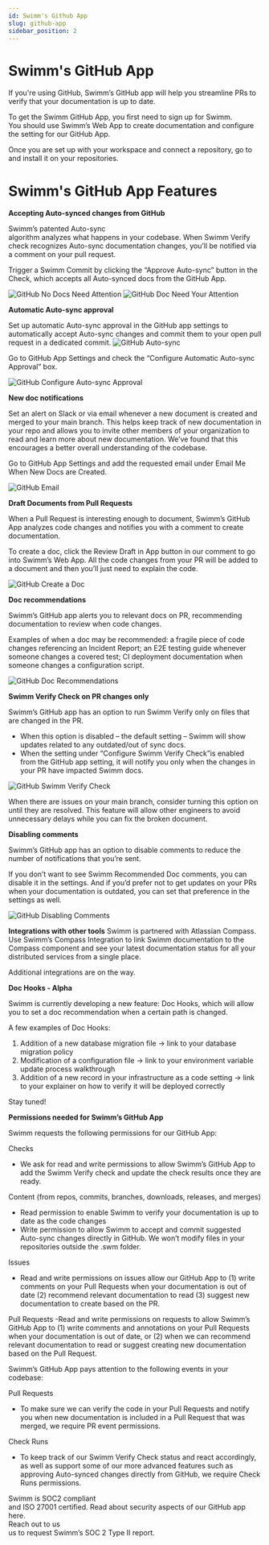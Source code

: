 ```yaml
---
id: Swimm's Github App
slug: github-app
sidebar_position: 2
---
```



# Swimm's GitHub App

If you're using GitHub, Swimm’s GitHub app will help you streamline PRs to verify that your documentation is up to date.
       
To get the Swimm GitHub App, you first need to <Link href="https://app.swimm.io/register">sign up for Swimm.</Link><br/> You should use Swimm’s Web App to create documentation and configure the setting for our GitHub App.

Once you are set up with your workspace and connect a repository, go to <Link href="https://github.com/apps/swimm-io"></Link><br/> and install it on your repositories.

# Swimm's GitHub App Features

**Accepting Auto-synced changes from GitHub**

Swimm’s patented <Link href="https://swimm.io/blog/how-does-swimm-s-auto-sync-feature-work/">Auto-sync</Link><br/> algorithm analyzes what happens in your codebase. When Swimm Verify check recognizes Auto-sync documentation changes, you’ll be notified via a comment on your pull request. 

Trigger a Swimm Commit by clicking the “Approve Auto-sync” button in the Check, which accepts all Auto-synced docs from the GitHub App.

![GitHub No Docs Need Attention](../../static/img/GitHub_Image1.png)
![GitHub Doc Need Your Attention](../../static/img/GitHub_Image2.png)


**Automatic Auto-sync approval**

Set up automatic Auto-sync approval in the GitHub app settings to automatically accept Auto-sync changes and commit them to your open pull request in a dedicated commit.
![GitHub Auto-sync](../../static/img/GitHub_Image3.png)

Go to GitHub App Settings and check the “Configure Automatic Auto-sync Approval” box.

![GitHub Configure Auto-sync Approval](../../static/img/GitHub_Image4.png)

**New doc notifications**

Set an alert on Slack or via email whenever a new document is created and merged to your main branch. This helps keep track of new documentation in your repo and allows you to invite other members of your organization to read and learn more about new documentation. We’ve found that this encourages a better overall understanding of the codebase.

Go to GitHub App Settings and add the requested email under Email Me When New Docs are Created.

![GitHub Email](../../static/img/GitHub_Image5.png) 

**Draft Documents from Pull Requests**

When a Pull Request is interesting enough to document, Swimm’s GitHub App analyzes code changes and notifies you with a comment to create documentation. 

To create a doc, click the Review Draft in App button in our comment to go into Swimm’s Web App. All the code changes from your PR will be added to a document and then you’ll just need to explain the code.

![GitHub Create a Doc](../../static/img/GitHub_Image6.png)

**Doc recommendations**

Swimm’s GitHub app alerts you to relevant docs on PR, recommending documentation to review when code changes.

Examples of when a doc may be recommended: a fragile piece of code changes referencing an Incident Report; an E2E testing guide whenever someone changes a covered test; CI deployment documentation when someone changes a configuration script.

![GitHub Doc Recommendations](../../static/img/GitHub_Image7.png)

**Swimm Verify Check on PR changes only**

Swimm’s GitHub app has an option to run Swimm Verify only on files that are changed in the PR. 
- When this option is disabled – the default setting – Swimm will show updates related to any outdated/out of sync docs.
- When the setting under “Configure Swimm Verify Check”is enabled from the GitHub app setting, it will notify you only when the changes in your PR have impacted Swimm docs.

![GitHub Swimm Verify Check](../../static/img/GitHub_Image8.png)

When there are issues on your main branch, consider turning this option on until they are resolved. This feature will allow other engineers to avoid unnecessary delays while you can fix the broken document.

**Disabling comments**

Swimm’s GitHub app has an option to disable comments to reduce the number of notifications that you’re sent. 

If you don’t want to see Swimm Recommended Doc comments, you can disable it in the settings. And if you’d prefer not to get updates on your PRs when your documentation is outdated, you can set that preference in the settings as well.

![GitHub Disabling Comments](../../static/img/GitHub_Image9.png)

**Integrations with other tools**
Swimm is partnered with <Link href="https://docs.swimm.io/docs/continuous-integration/swimm-atlassian-compass-application/">Atlassian Compass.</Link><br/> Use Swimm’s Compass Integration to link Swimm documentation to the Compass component and see your latest documentation status for all your distributed services from a single place.

Additional integrations are on the way.

**Doc Hooks - Alpha**

Swimm is currently developing a new feature: Doc Hooks, which will allow you to set a doc recommendation when a certain path is changed. 

A few examples of Doc Hooks:
1. Addition of a new database migration file → link to your database migration policy
2. Modification of a configuration file → link to your environment variable update process walkthrough
3. Addition of a new record in your infrastructure as a code setting → link to your explainer on how to verify it will be deployed correctly

Stay tuned!

**Permissions needed for Swimm’s GitHub App**

Swimm requests the following permissions for our GitHub App:

Checks
- We ask for read and write permissions to allow Swimm’s GitHub App to add the Swimm Verify check and update the check results once they are ready.

Content (from repos, commits, branches, downloads, releases, and merges)
- Read permission to enable Swimm to verify your documentation is up to date as the code changes
- Write permission to allow Swimm to accept and commit suggested Auto-sync changes directly in GitHub. We won’t modify files in your repositories outside the .swm folder.

Issues
- Read and write permissions on issues allow our GitHub App to (1) write comments on your Pull Requests when your documentation is out of date (2) recommend relevant documentation to read (3) suggest new documentation to create based on the PR.

Pull Requests
-Read and write permissions on requests to allow Swimm’s GitHub App to (1) write comments and annotations on your Pull Requests when your documentation is out of date, or (2) when we can recommend relevant documentation to read or suggest creating new documentation based on the Pull Request.

Swimm’s GitHub App pays attention to the following events in your codebase:

Pull Requests
- To make sure we can verify the code in your Pull Requests and notify you when new documentation is included in a Pull Request that was merged, we require PR event permissions.

Check Runs
- To keep track of our Swimm Verify Check status and react accordingly, as well as support some of our more advanced features such as approving Auto-synced changes directly from GitHub, we require Check Runs permissions.

<Link href="https://swimm.io/blog/soc-2-compliance-a-guide-for-developers/">Swimm is SOC2 compliant</Link><br/> and ISO 27001 certified. Read about security aspects of our GitHub app <Link href="https://docs.swimm.io/github/">here.</Link><br/> <Link href="info@swimm.io">Reach out to us</Link><br/> us to request Swimm’s SOC 2 Type II report.



